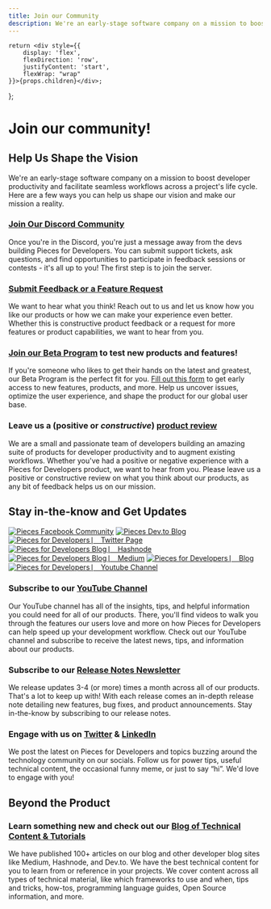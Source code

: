 ```yaml
---
title: Join our Community
description: We're an early-stage software company on a mission to boost developer productivity and facilitate seamless workflows across a project's life cycle. Here are a few ways you can help us shape our vision!
---
```


    return <div style={{
        display: 'flex',
        flexDirection: 'row',
        justifyContent: 'start',
        flexWrap: "wrap"
    }}>{props.children}</div>;
};

# Join our community!
## Help Us Shape the Vision
We're an early-stage software company on a mission to boost developer productivity and facilitate seamless workflows across a project's life cycle. Here are a few ways you can help us shape our vision and make our mission a reality.

### <a target="_blank" href="https://discord.gg/getpieces">Join Our Discord Community</a>
Once you're in the Discord, you're just a message away from the devs building Pieces for Developers. You can submit support tickets, ask questions, and find opportunities to participate in feedback sessions or contests - it's all up to you! The first step is to join the server.

### <a target="_blank" href="{{ links.external.forms.feedback }}">Submit Feedback or a Feature Request</a>
We want to hear what you think! Reach out to us and let us know how you like our products or how we can make your experience even better. Whether this is constructive product feedback or a request for more features or product capabilities, we want to hear from you.

### <a target="_blank" href="{{ links.external.forms.join_beta }}">Join our Beta Program</a> to test new products and features!
If you're someone who likes to get their hands on the latest and greatest, our Beta Program is the perfect fit for you. <a target="_blank" href="{{ links.external.forms.join_beta }}">Fill out this form</a> to get early access to new features, products, and more. Help us uncover issues, optimize the user experience, and shape the product for our global user base.

### Leave us a (positive or _constructive_) <a target="_blank" href="https://getpieces.typeform.com/to/jcjbofCN">product review</a>
We are a small and passionate team of developers building an amazing suite of products for developer productivity and to augment existing workflows. Whether you've had a positive or negative experience with a Pieces for Developers product, we want to hear from you. Please leave us a positive or constructive review on what you think about our products, as any bit of feedback helps us on our mission.

## Stay in-the-know and Get Updates
<GridFlexRow>
    <a target="_blank" href="https://facebook.com/getpieces"><Image style={{ marginTop: "0px", marginBottom: "0px" }} src="https://storage.googleapis.com/pieces_static_resources/vs_code_marketplace/GRAPHICS/COMMUNITY_LOGOS_BLURRED/FACEBOOK_BLURRED" alt="Pieces Facebook Community" /></a>
    <a target="_blank" href="https://dev.to/get_pieces/" ><Image style={{ marginTop: "0px", marginBottom: "0px" }} src="https://storage.googleapis.com/pieces_static_resources/vs_code_marketplace/GRAPHICS/COMMUNITY_LOGOS_BLURRED/DEV_TO_BLURRED" alt="Pieces Dev.to Blog" /></a>
    <a target="_blank" href="https://twitter.com/getpieces" ><Image style={{ marginTop: "0px", marginBottom: "0px" }} src="https://storage.googleapis.com/pieces_static_resources/vs_code_marketplace/GRAPHICS/COMMUNITY_LOGOS_BLURRED/TWITTER_BLURRED" alt="Pieces for Developers ⎸ Twitter Page" /></a>
    <a target="_blank" href="https://pieces.hashnode.dev/" ><Image style={{ marginTop: "0px", marginBottom: "0px" }} src="https://storage.googleapis.com/pieces_static_resources/vs_code_marketplace/GRAPHICS/COMMUNITY_LOGOS_BLURRED/HASHNODE_BLURRED" alt="Pieces for Developers Blog ⎸ Hashnode" /></a>
    <a target="_blank" href="https://pieces.medium.com/" ><Image style={{ marginTop: "0px", marginBottom: "0px" }} src="https://storage.googleapis.com/pieces_static_resources/vs_code_marketplace/GRAPHICS/COMMUNITY_LOGOS_BLURRED/MEDIUM_BLURRED" alt="Pieces for Developers Blog ⎸ Medium" /></a>
    <a target="_blank" href="https://code.pieces.app/blog" ><Image style={{ marginTop: "0px", marginBottom: "0px" }} src="https://storage.googleapis.com/pieces_static_resources/vs_code_marketplace/GRAPHICS/COMMUNITY_LOGOS_BLURRED/PIECES_BLURRED" alt="Pieces for Developers ⎸ Blog" /></a>
    <a target="_blank" href="https://www.youtube.com/@getpieces" ><Image style={{ marginTop: "0px", marginBottom: "0px" }} src="https://storage.googleapis.com/pieces_static_resources/vs_code_marketplace/GRAPHICS/COMMUNITY_LOGOS_BLURRED/YOUTUBE_BLURRED" alt="Pieces for Developers ⎸ Youtube Channel" /></a>
</GridFlexRow>

### Subscribe to our <a target="_blank" href="{{ links.videos.youtube_channel }}">YouTube Channel</a>
Our YouTube channel has all of the insights, tips, and helpful information you could need for all of our products. There, you'll find videos to walk you through the features our users love and more on how Pieces for Developers can help speed up your development workflow. Check out our YouTube channel and subscribe to receive the latest news, tips, and information about our products.

### Subscribe to our <a target="_blank" href="{{ links.website.release_notes }}">Release Notes Newsletter</a>
We release updates 3-4 (or more) times a month across all of our products. That's a lot to keep up with! With each release comes an in-depth release note detailing new features, bug fixes, and product announcements. Stay in-the-know by subscribing to our release notes.

### Engage with us on <a target="_blank" href="{{ links.socials.twitter }}">Twitter</a> & <a href="{{ links.socials.linkedin }}">LinkedIn</a>
We post the latest on Pieces for Developers and topics buzzing around the technology community on our socials. Follow us for power tips, useful technical content, the occasional funny meme, or just to say “hi”. We'd love to engage with you!

## Beyond the Product
### Learn something new and check out our <a href="{{ links.website.blog }}">Blog of Technical Content & Tutorials</a>
We have published 100+ articles on our blog and other developer blog sites like Medium, Hashnode, and Dev.to. We have the best technical content for you to learn from or reference in your projects. We cover content across all types of technical material, like which frameworks to use and when, tips and tricks, how-tos, programming language guides, Open Source information, and more.